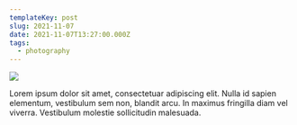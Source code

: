 ```yaml
---
templateKey: post
slug: 2021-11-07
date: 2021-11-07T13:27:00.000Z
tags:
  - photography
---
```

![](../../static/assets/20211107-IMG_0179.jpg)

Lorem ipsum dolor sit amet, consectetuar adipiscing elit. Nulla id sapien elementum, vestibulum sem non, blandit arcu. In maximus fringilla diam vel viverra. Vestibulum molestie sollicitudin malesuada.
